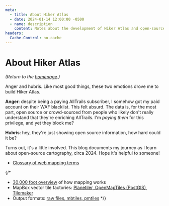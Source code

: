 ```yaml
---
meta:
  - title: About Hiker Atlas
  - date: 2024-01-14 12:00:00 -0500
  - name: description
    content: Notes about the development of Hiker Atlas and open-source cartography in general.
headers:
  Cache-Control: no-cache
---
```


# About Hiker Atlas

_(Return to the [homepage](/).)_

Anger and hubris. Like most good things, these two emotions drove me to build Hiker Atlas.

**Anger**: despite being a paying AllTrails subscriber, I somehow got my paid account on their WAF blacklist. This felt absurd. The data is, for the most part, open source or crowd-sourced from people who likely don't really understand that they're enriching AllTrails. I'm _paying them_ for this privilege, and yet they block me?

**Hubris**: hey, they're just showing open source information, how hard could it be?

Turns out, it's a little involved. This blog documents my journey as I learn about open-source cartography, circa 2024. Hope it's helpful to someone!

- [Glossary of web mapping terms](/blog/glossary)

{/*
- [30,000 foot overview](/blog/mapping-overview) of how mapping works
- MapBox vector tile factories: [Planetiler, OpenMapTiles (PostGIS), Tilemaker](/blog/planetiler-vs-openmaptiles-postgis-vs-tilemaker)
- Output formats: [raw files, mbtiles, pmtiles](/blog/mbtiles-vs-pmtiles)
    */}
